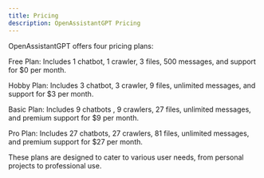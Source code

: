 ```yaml
---
title: Pricing
description: OpenAssistantGPT Pricing
---
```



OpenAssistantGPT offers four pricing plans:

Free Plan: Includes 1 chatbot, 1 crawler, 3 files, 500 messages, and support for $0 per month.

Hobby Plan: Includes 3 chatbot, 3 crawler, 9 files, unlimited messages, and support for $3 per month.

Basic Plan: Includes 9 chatbots , 9 crawlers, 27 files, unlimited messages, and premium support for $9 per month.

Pro Plan: Includes 27 chatbots, 27 crawlers, 81 files, unlimited messages, and premium support for $27 per month.

These plans are designed to cater to various user needs, from personal projects to professional use.